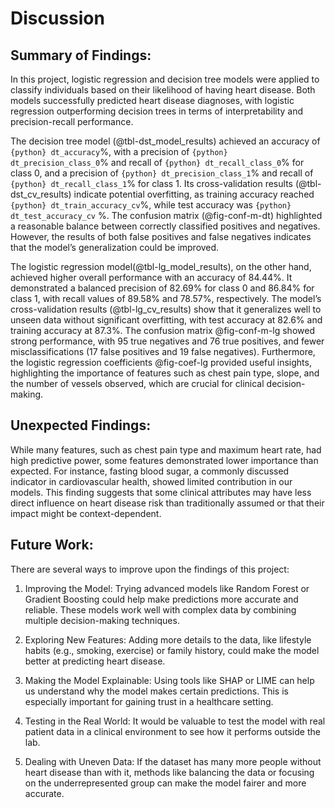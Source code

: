 # Discussion

## Summary of Findings: 

In this project, logistic regression and decision tree models were applied to classify individuals based on their likelihood of having heart disease. Both models successfully predicted heart disease diagnoses, with logistic regression outperforming decision trees in terms of interpretability and precision-recall performance.

The decision tree model  (@tbl-dst_model_results) achieved an accuracy of `{python} dt_accuracy`%, with a precision of `{python} dt_precision_class_0`% and recall of `{python} dt_recall_class_0`% for class 0, and a precision of `{python} dt_precision_class_1`% and recall of `{python} dt_recall_class_1`% for class 1. Its cross-validation results (@tbl-dst_cv_results) indicate potential overfitting, as training accuracy reached `{python} dt_train_accuracy_cv`%, while test accuracy was `{python} dt_test_accuracy_cv` %. The confusion matrix (@fig-conf-m-dt) highlighted a reasonable balance between correctly classified positives and negatives. However, the results of both false positives and false negatives indicates that the model's generalization could be improved.


The logistic regression model(@tbl-lg_model_results), on the other hand, achieved higher overall performance with an accuracy of 84.44%. It demonstrated a balanced precision of 82.69% for class 0 and 86.84% for class 1, with recall values of 89.58% and 78.57%, respectively. The model's cross-validation results (@tbl-lg_cv_results) show that it generalizes well to unseen data without significant overfitting, with test accuracy at 82.6% and training accuracy at 87.3%. The confusion matrix @fig-conf-m-lg showed strong performance, with 95 true negatives and 76 true positives, and fewer misclassifications (17 false positives and 19 false negatives). Furthermore, the logistic regression coefficients @fig-coef-lg provided useful insights, highlighting the importance of features such as chest pain type, slope, and the number of vessels observed, which are crucial for clinical decision-making.


## Unexpected Findings: 

While many features, such as chest pain type and maximum heart rate, had high predictive power, some features demonstrated lower importance than expected. For instance, fasting blood sugar, a commonly discussed indicator in cardiovascular health, showed limited contribution in our models. This finding suggests that some clinical attributes may have less direct influence on heart disease risk than traditionally assumed or that their impact might be context-dependent.


## Future Work: 

There are several ways to improve upon the findings of this project:

1. Improving the Model: Trying advanced models like Random Forest or Gradient Boosting could help make predictions more accurate and reliable. These models work well with complex data by combining multiple decision-making techniques.

2. Exploring New Features: Adding more details to the data, like lifestyle habits (e.g., smoking, exercise) or family history, could make the model better at predicting heart disease.

3. Making the Model Explainable: Using tools like SHAP or LIME can help us understand why the model makes certain predictions. This is especially important for gaining trust in a healthcare setting.

4. Testing in the Real World: It would be valuable to test the model with real patient data in a clinical environment to see how it performs outside the lab.

5. Dealing with Uneven Data: If the dataset has many more people without heart disease than with it, methods like balancing the data or focusing on the underrepresented group can make the model fairer and more accurate.
